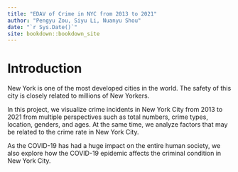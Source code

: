```yaml
--- 
title: "EDAV of Crime in NYC from 2013 to 2021"
author: "Pengyu Zou, Siyu Li, Nuanyu Shou"
date: "`r Sys.Date()`"
site: bookdown::bookdown_site
---
```


# Introduction

New York is one of the most developed cities in the world. The safety of this city is closely related to millions of New Yorkers. 

In this project, we visualize crime incidents in New York City from 2013 to 2021 from multiple perspectives such as total numbers, crime types, location, genders, and ages. At the same time, we analyze factors that may be related to the crime rate in New York City.

As the COVID-19 has had a huge impact on the entire human society, we also explore how the COVID-19 epidemic affects the criminal condition in New York City.